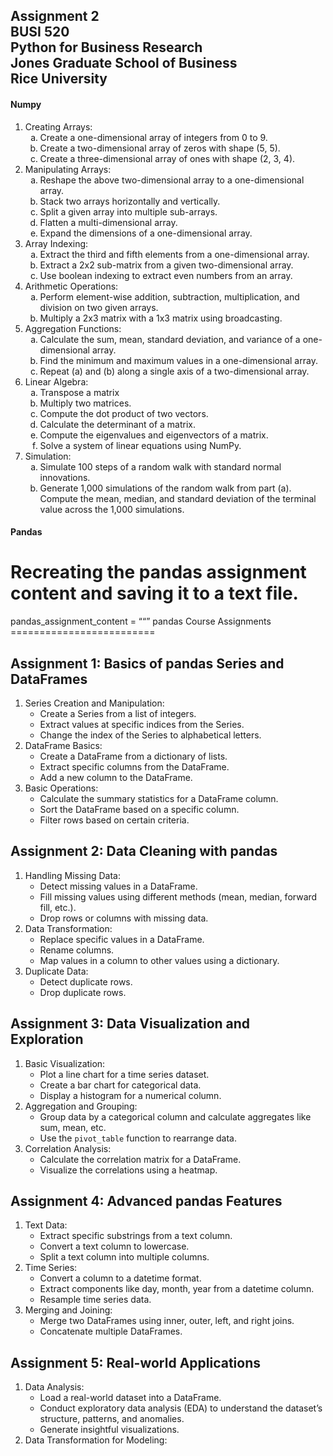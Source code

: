 ## Assignment 2<br>BUSI 520<br>Python for Business Research<br>Jones Graduate School of Business<br>Rice University<br>


#### Numpy

1. Creating Arrays:
   a. Create a one-dimensional array of integers from 0 to 9.
   b. Create a two-dimensional array of zeros with shape (5, 5).
   c. Create a three-dimensional array of ones with shape (2, 3, 4).

2. Manipulating Arrays:
   a. Reshape the above two-dimensional array to a one-dimensional array.
   b. Stack two arrays horizontally and vertically.
   c. Split a given array into multiple sub-arrays.
   d. Flatten a multi-dimensional array.
   e. Expand the dimensions of a one-dimensional array.

3. Array Indexing:
   a. Extract the third and fifth elements from a one-dimensional array.
   b. Extract a 2x2 sub-matrix from a given two-dimensional array.
   c. Use boolean indexing to extract even numbers from an array.

4. Arithmetic Operations:  
   a. Perform element-wise addition, subtraction, multiplication, and division on two given arrays.
   b. Multiply a 2x3 matrix with a 1x3 matrix using broadcasting.
  
5. Aggregation Functions:
   a. Calculate the sum, mean, standard deviation, and variance of a one-dimensional array.
   b. Find the minimum and maximum values in a one-dimensional array.
   c. Repeat (a) and (b) along a single axis of a two-dimensional array.

6. Linear Algebra:
   a. Transpose a matrix
   b. Multiply two matrices.
   c. Compute the dot product of two vectors.
   d. Calculate the determinant of a matrix.
   e. Compute the eigenvalues and eigenvectors of a matrix.
   f. Solve a system of linear equations using NumPy.

7. Simulation:
   a. Simulate 100 steps of a random walk with standard normal innovations.
   b. Generate 1,000 simulations of the random walk from part (a).  Compute the mean, median, and standard deviation of the terminal value across the 1,000 simulations.  

#### Pandas

# Recreating the pandas assignment content and saving it to a text file.

pandas_assignment_content = """
pandas Course Assignments
=========================

Assignment 1: Basics of pandas Series and DataFrames
----------------------------------------------------
1. Series Creation and Manipulation:
   - Create a Series from a list of integers.
   - Extract values at specific indices from the Series.
   - Change the index of the Series to alphabetical letters.

2. DataFrame Basics:
   - Create a DataFrame from a dictionary of lists.
   - Extract specific columns from the DataFrame.
   - Add a new column to the DataFrame.

3. Basic Operations:
   - Calculate the summary statistics for a DataFrame column.
   - Sort the DataFrame based on a specific column.
   - Filter rows based on certain criteria.


Assignment 2: Data Cleaning with pandas
---------------------------------------
1. Handling Missing Data:
   - Detect missing values in a DataFrame.
   - Fill missing values using different methods (mean, median, forward fill, etc.).
   - Drop rows or columns with missing data.

2. Data Transformation:
   - Replace specific values in a DataFrame.
   - Rename columns.
   - Map values in a column to other values using a dictionary.

3. Duplicate Data:
   - Detect duplicate rows.
   - Drop duplicate rows.


Assignment 3: Data Visualization and Exploration
-------------------------------------------------
1. Basic Visualization:
   - Plot a line chart for a time series dataset.
   - Create a bar chart for categorical data.
   - Display a histogram for a numerical column.

2. Aggregation and Grouping:
   - Group data by a categorical column and calculate aggregates like sum, mean, etc.
   - Use the `pivot_table` function to rearrange data.

3. Correlation Analysis:
   - Calculate the correlation matrix for a DataFrame.
   - Visualize the correlations using a heatmap.


Assignment 4: Advanced pandas Features
--------------------------------------
1. Text Data:
   - Extract specific substrings from a text column.
   - Convert a text column to lowercase.
   - Split a text column into multiple columns.

2. Time Series:
   - Convert a column to a datetime format.
   - Extract components like day, month, year from a datetime column.
   - Resample time series data.

3. Merging and Joining:
   - Merge two DataFrames using inner, outer, left, and right joins.
   - Concatenate multiple DataFrames.


Assignment 5: Real-world Applications
-------------------------------------
1. Data Analysis:
   - Load a real-world dataset into a DataFrame.
   - Conduct exploratory data analysis (EDA) to understand the dataset's structure, patterns, and anomalies.
   - Generate insightful visualizations.

2. Data Transformation for Modeling:
  


